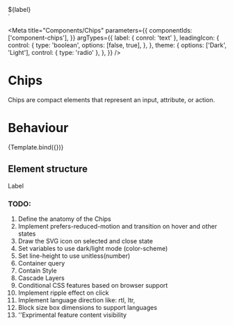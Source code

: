 
  <div class="gds-chips">
   ${label}
  </div>
`

<Meta
  title="Components/Chips"
  parameters={{
    componentIds: ['component-chips'],
  }}
  argTypes={{
    label: { conrol: 'text' },
    leadingIcon: {
      control: {
        type: 'boolean',
        options: [false, true],
      },
    },
    theme: {
      options: ['Dark', 'Light'],
      control: { type: 'radio' },
    },
  }}
/>

# Chips

Chips are compact elements that represent an input, attribute, or action.

# Behaviour

<Canvas>
  <Story
    name="Chips"
    args={{
      label: 'Chips',
      leadingIcon: false,
    }}
  >
    {Template.bind({})}
  </Story>
</Canvas>

## Element structure

<Canvas>
  <div class="gds-chips">Label</div>
</Canvas>

### TODO:

1. Define the anatomy of the Chips
2. Implement prefers-reduced-motion and transition on hover and other states
3. Draw the SVG icon on selected and close state
4. Set variables to use dark/light mode (color-scheme)
5. Set line-height to use unitless(number)
6. Container query
7. Contain Style
8. Cascade Layers
9. Conditional CSS features based on browser support
10. Implement ripple effect on click
11. Implement language direction like: rtl, ltr,
12. Block size box dimensions to support languages
13. ''Exprimental feature content visibility

